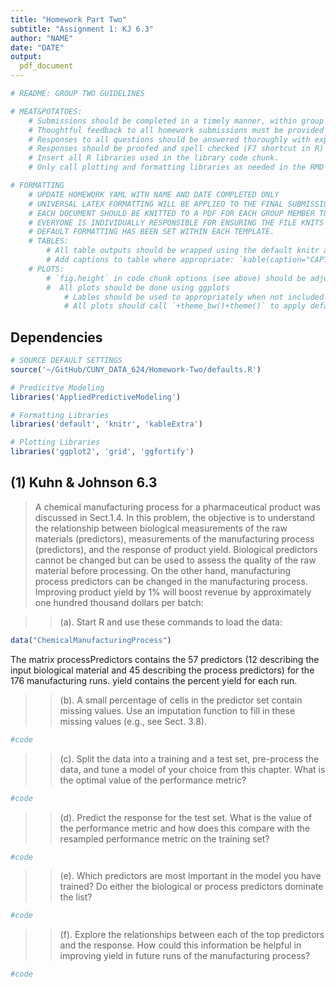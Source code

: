 ```yaml
---
title: "Homework Part Two"
subtitle: "Assignment 1: KJ 6.3"
author: "NAME"
date: "DATE"
output: 
  pdf_document
---
```


```r
# README: GROUP TWO GUIDELINES

# MEAT&POTATOES:
    # Submissions should be completed in a timely manner, within group internal deadlines. 
    # Thoughtful feedback to all homework submissions must be provided in order to compile work. 
    # Responses to all questions should be answered thoroughly with explanations. 
    # Responses should be proofed and spell checked (F7 shortcut in R) upon completion. 
    # Insert all R libraries used in the library code chunk.
    # Only call plotting and formatting libraries as needed in the RMD to compile assignment 

# FORMATTING
    # UPDATE HOMEWORK YAML WITH NAME AND DATE COMPLETED ONLY 
    # UNIVERSAL LATEX FORMATTING WILL BE APPLIED TO THE FINAL SUBMISSION TO ENSURE EVERYONE                               CAN COMPILE DOCUMENT ON THEIR MACHINE
    # EACH DOCUMENT SHOULD BE KNITTED TO A PDF FOR EACH GROUP MEMBER TO REVIEW.
    # EVERYONE IS INDIVIDUALLY RESPONSIBLE FOR ENSURING THE FILE KNITS PROPERLY. 
    # DEFAULT FORMATTING HAS BEEN SET WITHIN EACH TEMPLATE.  
    # TABLES: 
        # All table outputs should be wrapped using the default knitr and kable_styling settings:                             `%>% kable() %>% kable_styling() %>% row_spec()`
        # Add captions to table where appropriate: `kable(caption="CAPTION")`
    # PLOTS:
        # `fig.height` in code chunk options (see above) should be adjusted to larger size when needed (default=3)
        #  All plots should be done using ggplots 
            # Lables should be used to appropriately when not included default graph:                                             `+labs(title="", subtitle="", x="", y="")`
            # All plots should call `+theme_bw()+theme()` to apply default settings
```

## Dependencies 

```r
# SOURCE DEFAULT SETTINGS
source('~/GitHub/CUNY_DATA_624/Homework-Two/defaults.R')
```

```r
# Predicitve Modeling
libraries('AppliedPredictiveModeling')

# Formatting Libraries
libraries('default', 'knitr', 'kableExtra')

# Plotting Libraries
libraries('ggplot2', 'grid', 'ggfortify')
```

## (1) Kuhn & Johnson 6.3

> A chemical manufacturing process for a pharmaceutical product was discussed in Sect.1.4. In this problem, the objective is to understand the relationship between biological measurements of the raw materials (predictors), measurements of the manufacturing process (predictors), and the response of product yield. Biological predictors cannot be changed but can be used to assess the quality of the raw material before processing. On the other hand, manufacturing process predictors can be changed in the manufacturing process. Improving product yield by 1% will boost revenue by approximately one hundred thousand dollars per batch:

>> (a). Start R and use these commands to load the data:

```r
data("ChemicalManufacturingProcess")
```

The matrix processPredictors contains the 57 predictors (12 describing the input biological material and 45 describing the process predictors) for the 176 manufacturing runs. yield contains the percent yield for each run. 

>> (b). A small percentage of cells in the predictor set contain missing values. Use an imputation function to fill in these missing values (e.g., see Sect. 3.8). 

```r
#code
```

>> (c). Split the data into a training and a test set, pre-process the data, and tune a model of your choice from this chapter. What is the optimal value of the performance metric? 

```r
#code
```

>> (d). Predict the response for the test set. What is the value of the performance metric and how does this compare with the resampled performance metric on the training set? 

```r
#code
```

>> (e). Which predictors are most important in the model you have trained? Do either the biological or process predictors dominate the list? 

```r
#code
```

>> (f). Explore the relationships between each of the top predictors and the response. How could this information be helpful in improving yield in future runs of the manufacturing process?

```r
#code
```

